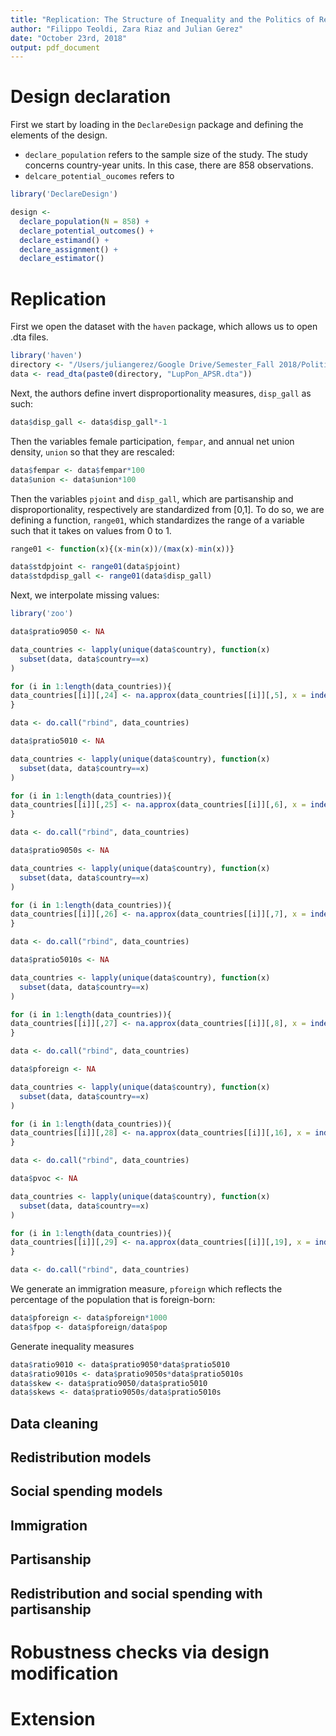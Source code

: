 ```yaml
---
title: "Replication: The Structure of Inequality and the Politics of Redistribution"
author: "Filippo Teoldi, Zara Riaz and Julian Gerez"
date: "October 23rd, 2018"
output: pdf_document
---
```


# Design declaration

First we start by loading in the `DeclareDesign` package and defining the elements of the design.

* `declare_population` refers to the sample size of the study. The study concerns country-year units. In this case, there are 858 observations.
* `delcare_potential_oucomes` refers to

```r
library('DeclareDesign')

design <-
  declare_population(N = 858) +
  declare_potential_outcomes() +
  declare_estimand() +
  declare_assignment() +
  declare_estimator()
```

# Replication

First we open the dataset with the `haven` package, which allows us to open .dta files.

```r
library('haven')
directory <- "/Users/juliangerez/Google Drive/Semester_Fall 2018/Political Economy of Development/Lupu---Pontusson/"
data <- read_dta(paste0(directory, "LupPon_APSR.dta"))
```

Next, the authors define invert disproportionality measures, `disp_gall` as such:

```r
data$disp_gall <- data$disp_gall*-1
```

Then the variables female participation, `fempar`, and annual net union density, `union` so that they are rescaled:

```r
data$fempar <- data$fempar*100
data$union <- data$union*100
```

Then the variables `pjoint` and `disp_gall`, which are partisanship and disproportionality, respectively are standardized from [0,1]. To do so, we are defining a function, `range01`, which standardizes the range of a variable such that it takes on values from 0 to 1.

```r
range01 <- function(x){(x-min(x))/(max(x)-min(x))}

data$stdpjoint <- range01(data$pjoint)
data$stdpdisp_gall <- range01(data$disp_gall)
```

Next, we interpolate missing values:

```r
library('zoo')

data$pratio9050 <- NA

data_countries <- lapply(unique(data$country), function(x)
  subset(data, data$country==x)
)

for (i in 1:length(data_countries)){
data_countries[[i]][,24] <- na.approx(data_countries[[i]][,5], x = index(data_countries[[i]][,3], data_countries[[i]][,5]), na.rm = FALSE)
}

data <- do.call("rbind", data_countries)
```

```r
data$pratio5010 <- NA

data_countries <- lapply(unique(data$country), function(x)
  subset(data, data$country==x)
)

for (i in 1:length(data_countries)){
data_countries[[i]][,25] <- na.approx(data_countries[[i]][,6], x = index(data_countries[[i]][,3], data_countries[[i]][,6]), na.rm = FALSE)
}

data <- do.call("rbind", data_countries)
```

```r
data$pratio9050s <- NA

data_countries <- lapply(unique(data$country), function(x)
  subset(data, data$country==x)
)

for (i in 1:length(data_countries)){
data_countries[[i]][,26] <- na.approx(data_countries[[i]][,7], x = index(data_countries[[i]][,3], data_countries[[i]][,7]), na.rm = FALSE)
}

data <- do.call("rbind", data_countries)
```

```r
data$pratio5010s <- NA

data_countries <- lapply(unique(data$country), function(x)
  subset(data, data$country==x)
)

for (i in 1:length(data_countries)){
data_countries[[i]][,27] <- na.approx(data_countries[[i]][,8], x = index(data_countries[[i]][,3], data_countries[[i]][,8]), na.rm = FALSE)
}

data <- do.call("rbind", data_countries)
```

```r
data$pforeign <- NA

data_countries <- lapply(unique(data$country), function(x)
  subset(data, data$country==x)
)

for (i in 1:length(data_countries)){
data_countries[[i]][,28] <- na.approx(data_countries[[i]][,16], x = index(data_countries[[i]][,3], data_countries[[i]][,16]), na.rm = FALSE)
}

data <- do.call("rbind", data_countries)
```

```r
data$pvoc <- NA

data_countries <- lapply(unique(data$country), function(x)
  subset(data, data$country==x)
)

for (i in 1:length(data_countries)){
data_countries[[i]][,29] <- na.approx(data_countries[[i]][,19], x = index(data_countries[[i]][,3], data_countries[[i]][,19]), na.rm = FALSE)
}

data <- do.call("rbind", data_countries)
```

We generate an immigration measure, `pforeign` which reflects the percentage of the population that is foreign-born:

```r
data$pforeign <- data$pforeign*1000
data$fpop <- data$pforeign/data$pop
```

Generate inequality measures

```r
data$ratio9010 <- data$pratio9050*data$pratio5010
data$ratio9010s <- data$pratio9050s*data$pratio5010s
data$skew <- data$pratio9050/data$pratio5010
data$skews <- data$pratio9050s/data$pratio5010s
```



## Data cleaning

## Redistribution models

## Social spending models

## Immigration

## Partisanship

## Redistribution and social spending with partisanship

# Robustness checks via design modification

# Extension